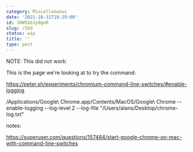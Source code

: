 ```yaml
---
category: Miscellaneous
date: '2021-10-31T18:29:00'
id: 20WSkbJy0goR
slug: /tbd
status: wip
title: ''
type: post
---
```


NOTE: This did not work:

This is the page we're looking at to try the command:

https://peter.sh/experiments/chromium-command-line-switches/#enable-logging

/Applications/Google\ Chrome.app/Contents/MacOS/Google\ Chrome --enable-logging --log-level 2 --log-file "/Users/alans/Desktop/chrome-log.txt" 


notes:

https://superuser.com/questions/157484/start-google-chrome-on-mac-with-command-line-switches